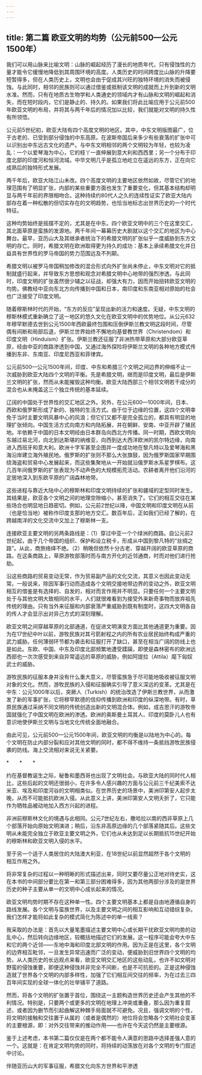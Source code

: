 ```yaml
---
---
---
```

title: 第二篇 欧亚文明的均势（公元前500—公元1500年）
---




我们可以用山脉来比喻文明：山脉的崛起经历了漫长的地质年代，只有侵蚀性的力量才能令它缓慢地降低到其周围环境的高度。人类历史的时间跨度比山脉的升降要短暂得多，但在人类历史上，文明也会由于促成其兴旺的独特环境的消失而被侵蚀。与此同时，相邻的民族则可以通过借鉴或抵制该文明的成就而上升到新的文明水准。然而，只有在地质古生物学和人类通史的领域内才有山脉和文明的崛起和消失，而在短时段内，它们是静止的、持久的。如果我们将此比喻应用于公元前500年欧亚文明的布局，并将其与两千年后的情况加以比较，我们就能对文明的持久性有所领悟。

公元前5世纪初，欧亚大陆有四个高度文明的地区。其中，中东文明版图最广，位于古老的、已受到部分侵蚀的中东高原。在波斯帝国后来多少有些衰落的扩张中可以识别出中东远古文化的遗产。与中东文明相邻的两个文明较为年轻，也较为凌乱：一个以爱琴海为中心，它的枝丫一直伸展到意大利和西西里；另一个分布于印度北部的印度河和恒河流域。中华文明几乎是孤立地屹立在遥远的东方，正在向它成熟后的独特形式发展。

两千年后，欧亚大陆江山未改。四个高度文明的主要地区依然如故，尽管它们的地理范围有了明显扩张，内部的某些重要方面也发生了重要变化，但其基本结构却明显与两千年前的界限相吻合。这种持续约80代人之久的连续性证实了欧亚大陆内部存在着一种松散的但切实存在的文明趋势，也恰当地标志出世界历史的一个时代特征。

这种均势始终是摇摆不定的，尤其是在中东。四个欧亚文明中的三个在这里交汇，其北面草原是蛮族的发源地。两千年间一幕幕历史大剧就以这个交汇的地区为中心舞台。最早，亚历山大及其继承者统治下的希腊文明的扩张似乎一度威胁到东方文明的存亡。同时，希腊文明在欧洲取得更为持久的成功：基本上承续希腊文化并日益具有世界性的罗马帝国的势力范围远及不列颠。

希腊文明以被罗马帝国稍加修改的混合形式向外扩张尚未停止，中东文明对它的抵制就盛行起来，并导致东方思想和观念对希腊文明中心地带的强烈渗透。与此同时，印度文明的扩张虽然很少辅之以征战，却强大有力，因而开始扭转欧亚文明的均势。佛教经中亚向东北方向传播到中国和日本，南印度和东南亚相对原始的社会也广泛接受了印度文明。

随着穆斯林时代的开始，“东方的反应”呈现出新的活力和速度。无疑，中东文明的穆斯林模式重新确立了这一地区的悠久文化在欧亚文明中的优势地位。从公元632年穆罕默德去世到公元1500年西欧最终包围和压倒伊斯兰教文明这段时间，尽管偶有间断和局部后退，伊斯兰世界始终不懈地向基督教世界（Christendom）和印度文明（Hinduism）扩张。伊斯兰教还征服了非洲热带草原和大部分欧亚草原，经由中亚的商路渗透到中国，又通过海外探险将伊斯兰文明的各种地方模式传播到东非、东南亚、印度尼西亚和菲律宾。

公元前500—公元1500年间，印度、中东和希腊三个文明之间边界的伸缩不止一次威胁到欧亚大陆四个文明的平衡。先是希腊文明，继而是印度文明，最后是伊斯兰文明的扩张，然而从未能摧毁这种均衡。欧亚大陆西部三个相邻文明若干成分的混合也从未掩盖这三个独立传统的基本延续。

辽阔的中国处于世界性的交汇地区之外。另外，在公元600—1000年间，日本、西欧和俄罗斯形成了新的、独特的生活方式。由于位于边缘的位置，这四个文明幸免于当时主要文明风暴中心的风浪；但它们又都不是完全孤立的，都具有明显的地理扩张倾向。中国生活方式向南方和内陆拓展，并在朝鲜、安南、中亚开辟了殖民地。半依赖于中国的日本文明经由日本群岛向西北方传播。同一时期，西欧文明向东越过易北河，向北到达斯堪的纳维亚，向西到达大西洋欧洲的凯尔特边缘，向南进入西班牙和意大利。欧洲十字军甚至企图并一度成功地在黎凡特以及爱琴海和黑海沿岸建立海外殖民地。俄罗斯的扩张则不那么大张旗鼓，因为俄罗斯国家早期围绕海盗和贸易中心发展起来，而这些集聚地从一开始就沿俄罗斯水系星罗棋布。这几百年间俄罗斯的扩张表现为不动声色的大规模拓荒活动。农耕者离开他们沿河的定居地深入到东欧平原的广阔森林地带。

这些进程与靠近大陆中心的穆斯林和印度文明持续的扩张和疆域的定型同时发生。其结果是，欧亚各个文明之间的地理空隙缩小，甚至消失了。它们的相互交往在某些场合也明显地日趋密切。例如，公元前2世纪以降，中国文明和印度文明在从前（也是恰当地）被称作印度支那的地方交汇。数百年后，正如我们已经了解的，在跨越南洋的文化交流中又加上了穆斯林一支。

连接欧亚主要文明的另两条路线是：（1）穿过中亚一个个绿洲的商路。自公元前2世纪起，由于几个帝国的组织、保护和设立税卡，形成从中国到黎凡特的“丝绸之路”。从此，商旅络绎不绝。（2）稍晚但依然十分古老、穿越开阔的欧亚草原的商路。在这条商路上，草原游牧部落时而与南方开化的近邻通商，时而对他们进行抢劫。

沿这些商路的贸易变动无常，作为贸易副产品的文化交流，其意义也因此变动无常。一般说来，除因军事行动而造成各个文明交接地带边界的变动之外，欧亚文明相互的借鉴是有选择的、自发的，相对而言作用并不明显。只要任何一个主要文明处于与其他文明大致相同的水平，人们就很难看到为接受外来新奇事物而放弃祖先传统的理由。只有当外来征服和内部衰落严重威胁到既有制度时，这四大文明各自的传人才会显示出对异己方式的深刻理解。

欧亚文明之间穿越草原的北部通道，在促进文明演变方面比其他通道更为重要。因为在17世纪中叶以前，游牧民族对其弓箭射程之内的所有农业居民始终构成严重的武力威胁。任何薄弱环节都为袭击和征服打开了缺口，甚至在相当广阔的防线上也是如此。东欧、中国、中东及印度北部频繁地遭受蹂躏，即使是森林密布的欧洲远西部也一次次感受到来自异常遥远的草原的威胁，例如阿提拉（Attila）麾下匈奴武士的威胁。

游牧民族的征服本身并没有什么重大意义，尽管蛮族急于尽可能地吸收被征服文明对象的文化。然而，游牧民族的入侵和征服确实引导了意义深远的变革。尤其是在中东：公元1000年以后，突厥人（Turkish）的统治改造了伊斯兰教世界，从而激发了新的军事扩张，它将穆罕默德的信仰传播到欧洲和印度的纵深地带。有时，草原民族通过采纳不同文明的传统创造出新的文明混合体。例如，成吉思汗的游牧帝国就强化了中国文明在欧洲的渗透。欧洲的奥斯曼土耳其人、印度的莫卧儿人也有意识地使伊斯兰文明与当地文化传统全面地融合。

由此可见，公元前500—公元1500年间，欧亚文明的均衡是以陆地为中心的。每个文明在防止内部分裂和应对其他文明的同时，都不得不维持一条抵挡游牧民族侵袭的防线。海上交流相对来说无关紧要。

*　　*　　*

约在基督教诞生之际，秘鲁和墨西哥也出现了文明社会。与欧亚大陆的同时代人相比，这些后起的文明还很弱小，在许多令人感兴趣的方面与公元前三千纪美索不达米亚、埃及和印度河谷的文明相类似。在世界历史的场景中，美洲印第安人起步太晚，从而不可能抵抗欧洲入侵。从此意义上讲，美洲印第安人文明夭折了，它只能作为牺牲品被动地加入西方兴起的进程。

非洲前穆斯林文化的境遇与此相同。公元7世纪左右，撒哈拉以南的西非草原上几个部落开始向原始文明演进；稍后，沿东非高原边缘的几个部落紧随其后。这些文明从未能完全独立于欧亚主要文明之外，它们也从未达到足以长期抵抗15世纪开始的穆斯林和欧亚文明入侵的水平。

至于另一个适于人类居住的大陆澳大利亚，在18世纪以前显然超然于各个文明的相互作用之外。

将非常复杂的过程以一种明晰的形式描述出来，同时又要尽量公正地对待史实，这在本书的中间部分要比在第一和第三部分困难得多，因为其他两部分涉及的是世界历史的种子主要从单一的文明中心成长起来的情况。

欧亚文明均势时期不存在这种单一性。四个主要文明基本上都是自由地遵循自身的路线发展。各个文明与蛮族世界，以及主要文明之间的相互影响和互动错综复杂。我们怎样才能将如此复杂的模式简化为陈述中的单一线索？

我采取的办法是：首先以大量笔墨描述主要文明中心或长期干扰欧亚文明均势的动乱中心，然后转向边缘地区，较概括地描述它们的发展。这一程序可能会夸大中东和它的两个近邻——东地中海和印度北部文明的作用。因为正是在这里，各个文明的边界相互毗邻，一旦发生异常迅速而广泛的变动，便威胁到旧世界四个文明的均势。从人类历史的长远观点来看，欧亚文明交汇地区的这些动乱，也许不如文明对野蛮的侵蚀重要，即便这种侵蚀并非完全不间断，也是不可抗拒的。正是这种侵蚀造就了世界各个文明的内部多样性，加强了它们相互间交往的频率，为在过去三四百年间实现的全球一体化的壮举铺平了道路。

然而，将各个文明的扩张置于首位，围绕这一主题构造世界历史还会产生其他的不利情况。特别是，只要两个或更多的文明在地理上冲突或重叠，那么因为重复叙述，或者因为删节而引起曲解这种棘手局面就不可避免。况且，强调文明的个性，将文明的接触和交往置于从属的（或者是偶然的）地位将会忽略各个文明社会变革的主要根源，即：对外交往带来的推动作用——也许在今天这仍然是主要根源。

鉴于上述考虑，本书第二篇仅仅是在两个都不能令人满意的思路中选择差强人意的一个。这就是：在肯定文明均势的同时，将持续的动荡放在对各个文明的专门叙述中讨论。





伴随亚历山大的军事征服，希腊文化向东方世界和平渗透